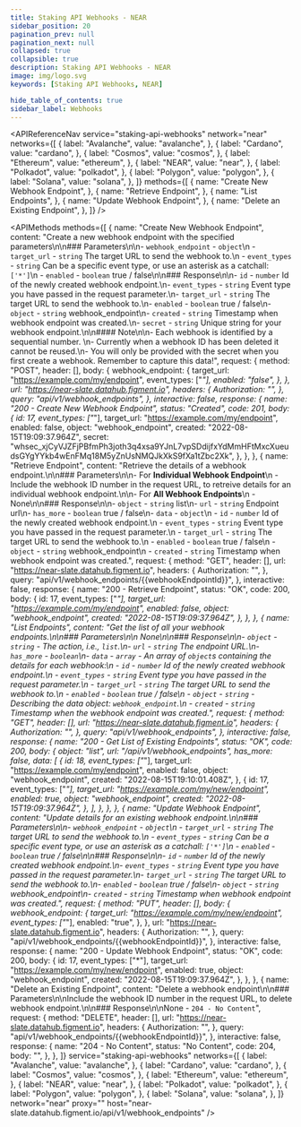 ```yaml
---
title: Staking API Webhooks - NEAR
sidebar_position: 20
pagination_prev: null
pagination_next: null
collapsed: true
collapsible: true
description: Staking API Webhooks - NEAR
image: img/logo.svg
keywords: [Staking API Webhooks, NEAR]

hide_table_of_contents: true
sidebar_label: Webhooks
---
```




<APIReferenceNav
  service="staking-api-webhooks"
  network="near"
  networks={[
    {
      label: "Avalanche",
      value: "avalanche",
    },
    {
      label: "Cardano",
      value: "cardano",
    },
    {
      label: "Cosmos",
      value: "cosmos",
    },
    {
      label: "Ethereum",
      value: "ethereum",
    },
    {
      label: "NEAR",
      value: "near",
    },
    {
      label: "Polkadot",
      value: "polkadot",
    },
    {
      label: "Polygon",
      value: "polygon",
    },
    {
      label: "Solana",
      value: "solana",
    },
  ]}
  methods={[
    {
      name: "Create New Webhook Endpoint",
    },
    {
      name: "Retrieve Endpoint",
    },
    {
      name: "List Endpoints",
    },
    {
      name: "Update Webhook Endpoint",
    },
    {
      name: "Delete an Existing Endpoint",
    },
  ]}
/>

<APIMethods
  methods={[
    {
      name: "Create New Webhook Endpoint",
      content:
        "Create a new webhook endpoint with the specified parameters\n\n### Parameters\n\n- `webhook_endpoint` - `object`\n - `target_url` - `string` The target URL to send the webhook to.\n - `event_types` - `string` Can be a specific event type, or use an asterisk as a catchall: `['*']`\n - `enabled` - `boolean` true / false\n\n### Response\n\n- `id` - `number` Id of the newly created webhook endpoint.\n- `event_types` - `string` Event type you have passed in the request parameter.\n- `target_url` - `string` The target URL to send the webhook to.\n- `enabled` - `boolean` true / false\n- `object` - `string` webhook_endpoint\n- `created` - `string` Timestamp when webhook endpoint was created.\n- `secret` - `string` Unique string for your webhook endpoint.\n\n#### Note\n\n- Each webhook is identified by a sequential number. \n- Currently when a webhook ID has been deleted it cannot be reused.\n- You will only be provided with the secret when you first create a webhook. Remember to capture this data!",
      request: {
        method: "POST",
        header: [],
        body: {
          webhook_endpoint: {
            target_url: "https://example.com/my/endpoint",
            event_types: ["*"],
            enabled: "false",
          },
        },
        url: "https://near-slate.datahub.figment.io",
        headers: {
          Authorization: "",
        },
        query: "api/v1/webhook_endpoints",
      },
      interactive: false,
      response: {
        name: "200 - Create New Webhook Endpoint",
        status: "Created",
        code: 201,
        body: {
          id: 17,
          event_types: ["*"],
          target_url: "https://example.com/my/endpoint",
          enabled: false,
          object: "webhook_endpoint",
          created: "2022-08-15T19:09:37.964Z",
          secret:
            "whsec_xjCyVJZFjPBfmPh3joth3q4xsa9YJnL7vpSDdijfxYdMmHFtMxcXueudsGYgYYkb4wEnFMq18M5yZnUsNMQJkXkS9fXa1tZbc2Xk",
        },
      },
    },
    {
      name: "Retrieve Endpoint",
      content:
        "Retrieve the details of a webhook endpoint.\n\n### Parameters\n\n- For **Individual Webhook Endpoint**\n - Include the webhook ID number in the request URL, to retreive details for an individual webhook endpoint.\n\n- For **All Webhook Endpoints**\n - None\n\n### Response\n\n- `object` - `string` list\n- `url` - `string` Endpoint url\n- `has_more` - `boolean` true / false\n- `data` - `object`\n - `id` - `number` Id of the newly created webhook endpoint.\n - `event_types` - `string` Event type you have passed in the request parameter.\n - `target_url` - `string` The target URL to send the webhook to.\n - `enabled` - `boolean` true / false\n - `object` - `string` webhook_endpoint\n - `created` - `string` Timestamp when webhook endpoint was created.",
      request: {
        method: "GET",
        header: [],
        url: "https://near-slate.datahub.figment.io",
        headers: {
          Authorization: "",
        },
        query: "api/v1/webhook_endpoints/{{webhookEndpointId}}",
      },
      interactive: false,
      response: {
        name: "200 - Retrieve Endpoint",
        status: "OK",
        code: 200,
        body: {
          id: 17,
          event_types: ["*"],
          target_url: "https://example.com/my/endpoint",
          enabled: false,
          object: "webhook_endpoint",
          created: "2022-08-15T19:09:37.964Z",
        },
      },
    },
    {
      name: "List Endpoints",
      content:
        "Get the list of all your webhook endpoints.\n\n### Parameters\n\n None\n\n### Response\n\n- `object` - `string` - The action, i.e., `list`.\n- `url` - `string` The endpoint URL.\n- `has_more` - `boolean`\n- `data` - `array` - An array of `object`s containing the details for each webhook:\n  - `id` - `number` Id of the newly created webhook endpoint.\n  - `event_types` - `string` Event type you have passed in the request parameter.\n  - `target_url` - `string` The target URL to send the webhook to.\n  - `enabled` - `boolean` true / false\n  - `object` - `string` - Describing the data object: `webhook_endpoint`.\n  - `created` - `string` Timestamp when the webhook endpoint was created.",
      request: {
        method: "GET",
        header: [],
        url: "https://near-slate.datahub.figment.io",
        headers: {
          Authorization: "",
        },
        query: "api/v1/webhook_endpoints",
      },
      interactive: false,
      response: {
        name: "200 - Get List of Existing Endpoints",
        status: "OK",
        code: 200,
        body: {
          object: "list",
          url: "/api/v1/webhook_endpoints",
          has_more: false,
          data: [
            {
              id: 18,
              event_types: ["*"],
              target_url: "https://example.com/my/endpoint",
              enabled: false,
              object: "webhook_endpoint",
              created: "2022-08-15T19:10:01.408Z",
            },
            {
              id: 17,
              event_types: ["*"],
              target_url: "https://example.com/my/new/endpoint",
              enabled: true,
              object: "webhook_endpoint",
              created: "2022-08-15T19:09:37.964Z",
            },
          ],
        },
      },
    },
    {
      name: "Update Webhook Endpoint",
      content:
        "Update details for an existing webhook endpoint.\n\n### Parameters\n\n- `webhook_endpoint` - `object`\n - `target_url` - `string` The target URL to send the webhook to.\n - `event_types` - `string` Can be a specific event type, or use an asterisk as a catchall: `['*']`\n - `enabled` - `boolean` true / false\n\n### Response\n\n- `id` - `number` Id of the newly created webhook endpoint.\n- `event_types` - `string` Event type you have passed in the request parameter.\n- `target_url` - `string` The target URL to send the webhook to.\n- `enabled` - `boolean` true / false\n- `object` - `string` webhook_endpoint\n- `created` - `string` Timestamp when webhook endpoint was created.",
      request: {
        method: "PUT",
        header: [],
        body: {
          webhook_endpoint: {
            target_url: "https://example.com/my/new/endpoint",
            event_types: ["*"],
            enabled: "true",
          },
        },
        url: "https://near-slate.datahub.figment.io",
        headers: {
          Authorization: "",
        },
        query: "api/v1/webhook_endpoints/{{webhookEndpointId}}",
      },
      interactive: false,
      response: {
        name: "200 - Update Webhook Endpoint",
        status: "OK",
        code: 200,
        body: {
          id: 17,
          event_types: ["*"],
          target_url: "https://example.com/my/new/endpoint",
          enabled: true,
          object: "webhook_endpoint",
          created: "2022-08-15T19:09:37.964Z",
        },
      },
    },
    {
      name: "Delete an Existing Endpoint",
      content:
        "Delete a webhook endpoint\n\n### Parameters\n\nInclude the webhook ID number in the request URL, to delete webhook endpoint.\n\n### Response\n\nNone - `204 - No Content`",
      request: {
        method: "DELETE",
        header: [],
        url: "https://near-slate.datahub.figment.io",
        headers: {
          Authorization: "",
        },
        query: "api/v1/webhook_endpoints/{{webhookEndpointId}}",
      },
      interactive: false,
      response: {
        name: "204 - No Content",
        status: "No Content",
        code: 204,
        body: "",
      },
    },
  ]}
  service="staking-api-webhooks"
  networks={[
    {
      label: "Avalanche",
      value: "avalanche",
    },
    {
      label: "Cardano",
      value: "cardano",
    },
    {
      label: "Cosmos",
      value: "cosmos",
    },
    {
      label: "Ethereum",
      value: "ethereum",
    },
    {
      label: "NEAR",
      value: "near",
    },
    {
      label: "Polkadot",
      value: "polkadot",
    },
    {
      label: "Polygon",
      value: "polygon",
    },
    {
      label: "Solana",
      value: "solana",
    },
  ]}
  network="near"
  proxy=""
  host="near-slate.datahub.figment.io/api/v1/webhook_endpoints"
/>
